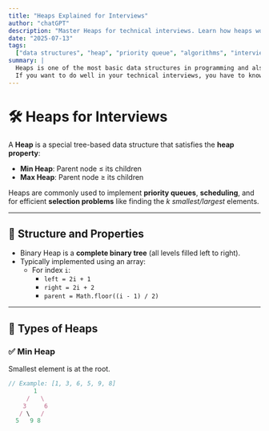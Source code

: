 ```yaml
---
title: "Heaps Explained for Interviews"
author: "chatGPT"
description: "Master Heaps for technical interviews. Learn how heaps work, common operations, and frequently asked questions with examples."
date: "2025-07-13"
tags:
  ["data structures", "heap", "priority queue", "algorithms", "interview prep"]
summary: |
  Heaps is one of the most basic data structures in programming and also one of the most asked concepts.
  If you want to do well in your technical interviews, you have to know about Heaps.
---
```


# 🛠️ Heaps for Interviews

A **Heap** is a special tree-based data structure that satisfies the **heap property**:

- **Min Heap**: Parent node ≤ its children
- **Max Heap**: Parent node ≥ its children

Heaps are commonly used to implement **priority queues**, **scheduling**, and for efficient **selection problems** like finding the _k smallest/largest_ elements.

---

## 🌳 Structure and Properties

- Binary Heap is a **complete binary tree** (all levels filled left to right).
- Typically implemented using an array:
  - For index `i`:
    - `left = 2i + 1`
    - `right = 2i + 2`
    - `parent = Math.floor((i - 1) / 2)`

---

## 🔄 Types of Heaps

### ✅ Min Heap

Smallest element is at the root.

```ts
// Example: [1, 3, 6, 5, 9, 8]
       1
     /   \
    3     6
   / \   /
  5   9 8
```
